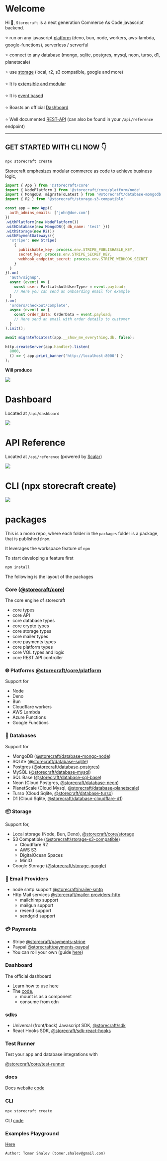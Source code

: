 # Welcome

Hi 👋, `Storecraft` is a next generation Commerce As Code javascript backend.

⭐ run on any javascript [platform](backend/platforms/node) (deno, bun, node, workers, aws-lambda, google-functions), serverless / serverful

⭐ connect to any [database](backend/databases/sqlite) (mongo, sqlite, postgres, mysql, neon, turso, d1, planetscale)

⭐ use [storage](backend/storage/s3) (local, r2, s3 compatible, google and more)

⭐ It is [extensible and modular](backend/extensions/overview)

⭐ It is [event based](backend/events)

⭐ Boasts an official [Dashboard](dashboard/overview)

⭐ Well documented [REST-API](rest-api/api) (can also be found in your `/api/reference` endpoint)

<hr/>

  

## **GET STARTED WITH CLI NOW** 👇

```bash
npx storecraft create
```

Storecraft emphesizes modular commerce as code to achieve business logic,

```js
import { App } from '@storecraft/core'
import { NodePlatform } from '@storecraft/core/platform/node'
import { MongoDB, migrateToLatest } from '@storecraft/database-mongodb'
import { R2 } from '@storecraft/storage-s3-compatible'

const app = new App({
  auth_admins_emails: ['john@doe.com']
})
.withPlatform(new NodePlatform())
.withDatabase(new MongoDB({ db_name: 'test' }))
.withStorage(new R2())
.withPaymentGateways({
  'stripe': new Stripe(
    { 
      publishable_key: process.env.STRIPE_PUBLISHABLE_KEY, 
      secret_key: process.env.STRIPE_SECRET_KEY, 
      webhook_endpoint_secret: process.env.STRIPE_WEBHOOK_SECRET
    }
  )
}).on(
  'auth/signup',
  async (event) => {
    const user: Partial<AuthUserType> = event.payload;
    // Here you can send an onboarding email for example
  }
).on(
  'orders/checkout/complete',
  async (event) => {
    const order_data: OrderData = event.payload;
    // Here send an email with order details to customer
  }
).init();

await migrateToLatest(app.__show_me_everything.db, false);
 
http.createServer(app.handler).listen(
  8000,
  () => { app.print_banner('http://localhost:8000') }
); 

```

**Will produce**

<Image 
  src='https://storecraft.app/docs/main/storecraft-terminal.png' 
  className='w-full' 
  label={undefined}/>


# Dashboard

Located at `/api/dashboard`

<Image 
  src='https://storecraft.app/landing/main.webp' 
  className='w-full' 
  label={undefined}/>

# API Reference

Located at `/api/reference` (powered by [Scalar](scalar.com))


<Image 
  src='https://storecraft.app/landing/reference_api.webp' 
  className='w-full' 
  label={undefined}/>

# CLI (npx storecraft create)

<Image 
  src='https://storecraft.app/cli.gif' 
  className='w-full' 
  label={undefined}/>


# packages

This is a mono repo, where each folder in the `packages` folder is a package, that is published `@npm`.

It leverages the workspace feature of `npm`

To start developing a feature first

```bash
npm install
```

The following is the layout of the packages

### Core ([@storecraft/core](https://github.com/store-craft/storecraft/tree/main/packages/core/))

The core engine of storecraft
- core types
- core API
- core database types
- core crypto types
- core storage types
- core mailer types
- core payments types
- core platform types
- core VQL types and logic
- core REST API controller

### 🌐 Platforms [@storecraft/core/platform](https://github.com/store-craft/storecraft/tree/main/packages/core/platform)

Support for 
- Node
- Deno
- Bun
- Cloudflare workers
- AWS Lambda
- Azure Functions
- Google Functions

### 💾 Databases

Support for 
- MongoDB ([@storecraft/database-mongo-node](https://github.com/store-craft/storecraft/tree/main/packages/databases/database-mongodb/))
- SQLite ([@storecraft/database-sqlite](https://github.com/store-craft/storecraft/tree/main/packages/databases/database-sqlite/))
- Postgres ([@storecraft/database-postgres](https://github.com/store-craft/storecraft/tree/main/packages/databases/database-postgres/))
- MySQL ([@storecraft/database-mysql](https://github.com/store-craft/storecraft/tree/main/packages/databases/database-mysql/))
- SQL Base ([@storecraft/database-sql-base](https://github.com/store-craft/storecraft/tree/main/packages/databases/database-sql-base/))
- Neon (Cloud Postgres, [@storecraft/database-neon](https://github.com/store-craft/storecraft/tree/main/packages/databases/database-neon/))
- PlanetScale (Cloud Mysql, [@storecraft/database-planetscale](https://github.com/store-craft/storecraft/tree/main/packages/databases/database-planetscale/))
- Turso (Cloud Sqlite, [@storecraft/database-turso](https://github.com/store-craft/storecraft/tree/main/packages/databases/database-turso/))
- D1 (Cloud Sqlite, [@storecraft/database-cloudflare-d1](https://github.com/store-craft/storecraft/tree/main/packages/databases/database-cloudflare-d1/))

### 📦 Storage
Support for,
- Local storage (Node, Bun, Deno), [@storecraft/core/storage](https://github.com/store-craft/storecraft/tree/main/packages/storage/core/storage/)
- S3 Compatible ([@storecraft/storage-s3-compatible](https://github.com/store-craft/storecraft/tree/main/packages/storage/storage-s3-compatible/))
  - Cloudflare R2
  - AWS S3
  - DigitalOcean Spaces
  - MinIO
- Google Storage ([@storecraft/storage-google](https://github.com/store-craft/storecraft/tree/main/packages/storage/storage-google/))

### 📧 Email Providers
- node smtp support [@storecraft/mailer-smtp](https://github.com/store-craft/storecraft/tree/main/packages/mailers/mailer-smtp/)
- Http Mail services [@storecraft/mailer-providers-http](https://github.com/store-craft/storecraft/tree/main/packages/mailers/mailer-providers-http/) 
  - mailchimp support
  - mailgun support
  - resend support
  - sendgrid support

### 💳 Payments 

- Stripe [@storecraft/payments-stripe](https://github.com/store-craft/storecraft/tree/main/packages/payments/payments-stripe/)
- Paypal [@storecraft/payments-paypal](https://github.com/store-craft/storecraft/tree/main/packages/payments/payments-paypal/)
- You can roll your own (guide [here](backend/checkout-and-payments/roll-your-own))

### Dashboard

The official dashboard
- Learn how to use [here](dashboard/overview)
- The [code](https://github.com/store-craft/storecraft/tree/main/packages/dashboard/), 
  - mount is as a component
  - consume from cdn

### sdks

- Universal (front/back) Javascript SDK, [@storecraft/sdk](https://github.com/store-craft/storecraft/tree/main/packages/sdk/)
- React Hooks SDK, [@storecraft/sdk-react-hooks](https://github.com/store-craft/storecraft/tree/main/packages/sdk-react-hooks/)

### Test Runner

Test your app and database integrations with

[@storecraft/core/test-runner](https://github.com/store-craft/storecraft/tree/main/packages/core/test-runner/) 

### docs

Docs website [code](https://github.com/store-craft/storecraft/tree/main/packages/docs/)

### CLI

```bash
npx storecraft create
```

CLI [code](https://github.com/store-craft/storecraft/tree/main/packages/cli/)


### Examples Playground

[Here](https://github.com/store-craft/storecraft/tree/main/packages/playground/) 


```text
Author: Tomer Shalev (tomer.shalev@gmail.com)
```
